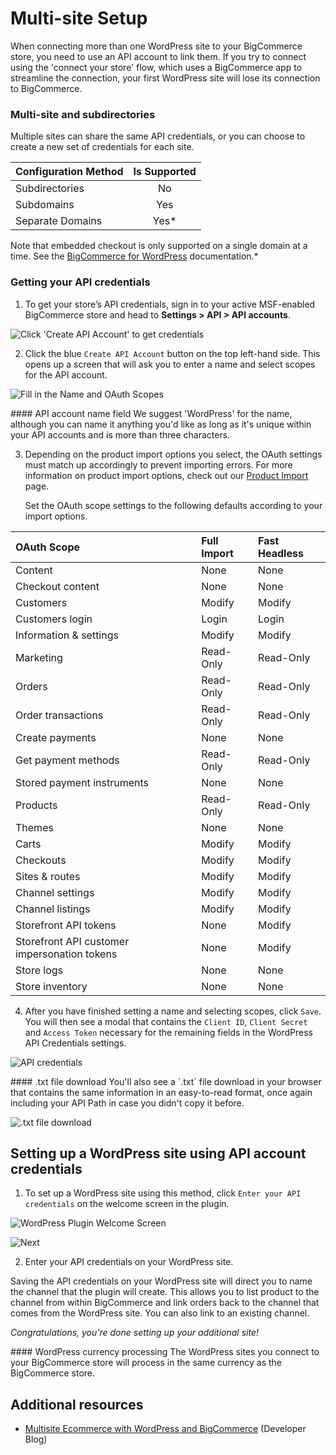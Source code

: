 # Multi-site Setup

When connecting more than one WordPress site to your BigCommerce store, you need to use an API account to link them. If you try to connect using the 'connect your store' flow, which uses a BigCommerce app to streamline the connection, your first WordPress site will lose its connection to BigCommerce.

### Multi-site and subdirectories

Multiple sites can share the same API credentials, or you can choose to create a new set of credentials for each site.

| Configuration Method | Is Supported |
|:----------------------|:-----------:|
| Subdirectories           | No               |
| Subdomains               | Yes              |
| Separate Domains         | Yes*             |
  
Note that embedded checkout is only supported on a single domain at a time. See the [BigCommerce for WordPress](https://support.bigcommerce.com/s/article/BigCommerce-for-WordPress-Checkout?language=en_US#subdomain-setup) documentation.*

### Getting your API credentials

1. To get your store’s API credentials, sign in to your active MSF-enabled BigCommerce store and head to **Settings > API > API accounts**.

![Click 'Create API Account' to get credentials](https://storage.googleapis.com/bigcommerce-production-dev-center/images/store_api_accounts.png "Click 'Create API Account' to get credentials")

2. Click the blue `Create API Account` button on the top left-hand side. This opens up a screen that will ask you to enter a name and select scopes for the API account.

![Fill in the Name and OAuth Scopes](https://storage.googleapis.com/bigcommerce-production-dev-center/images/WP-create-store_api_accounts.png "Fill in the Name and OAuth Scopes")

<Callout type="info">
  #### API account name field
  We suggest 'WordPress' for the name, although you can name it anything you'd like as long as it's unique within your API accounts and is more than three characters.
</Callout>

3. Depending on the product import options you select, the OAuth settings must match up accordingly to prevent importing errors. For more information on product import options, check out our [Product Import](/docs/bigcommerce-for-wordpress/setup/product-import.md) page.

    Set the OAuth scope settings to the following defaults according to your import options.

| **OAuth Scope**   | **Full Import**       | **Fast Headless** |
|:------------------|:----------------------|:------------------|
| Content           | None                  | None              |
| Checkout content  | None                  | None              |
| Customers         | Modify                | Modify            |
| Customers login   | Login                 | Login             |
| Information & settings | Modify           | Modify            |
| Marketing         | Read-Only             | Read-Only         |
| Orders            | Read-Only             | Read-Only         |
| Order transactions| Read-Only             | Read-Only         |
| Create payments   | None                  | None              |
| Get payment methods | Read-Only           | Read-Only         |
| Stored payment instruments| None          | None              |
| Products          | Read-Only             | Read-Only         |
| Themes            | None                  | None              |
| Carts             | Modify                | Modify            |
| Checkouts         | Modify                | Modify            |
| Sites & routes    | Modify                | Modify            |
| Channel settings  | Modify                | Modify            |
| Channel listings  | Modify                | Modify            |
| Storefront API tokens | None              | Modify    |
| Storefront API customer impersonation tokens | None     | Modify  |
| Store logs        | None                  | None              |
| Store inventory   | None                  | None              |

4. After you have finished setting a name and selecting scopes, click `Save`. You will then see a modal that contains the `Client ID`, `Client Secret` and `Access Token` necessary for the remaining fields in the WordPress API Credentials settings.

![API credentials](https://storage.googleapis.com/bigcommerce-production-dev-center/images/BC-api-credentials.png "API Credentials")


<Callout type="info">
  #### .txt file download
  You'll also see a `.txt` file download in your browser that contains the same information in an easy-to-read format, once again including your API Path in case you didn't copy it before.
</Callout>

![.txt file download](https://storage.googleapis.com/bigcommerce-production-dev-center/images/txt_file_download.png ".txt file download")

## Setting up a WordPress site using API account credentials

1. To set up a WordPress site using this method, click `Enter your API credentials` on the welcome screen in the plugin.

![WordPress Plugin Welcome Screen](https://storage.googleapis.com/bigcommerce-production-dev-center/images/welcome_screen.png "WordPress Plugin Welcome Screen")

![Next](https://storage.googleapis.com/bigcommerce-production-dev-center/images/next.png)

2. Enter your API credentials on your WordPress site.

Saving the API credentials on your WordPress site will direct you to name the channel that the plugin will create. This allows you to list product to the channel from within BigCommerce and link orders back to the channel that comes from the WordPress site. You can also link to an existing channel.



_Congratulations, you're done setting up your additional site!_

<Callout type="info">
  #### WordPress currency processing
  The WordPress sites you connect to your BigCommerce store will process in the same currency as the BigCommerce store.
</Callout>

## Additional resources

* [Multisite Ecommerce with WordPress and BigCommerce](https://medium.com/bigcommerce-developer-blog/multi-site-ecommerce-with-wordpress-and-bigcommerce-40dee194f8a) (Developer Blog)
